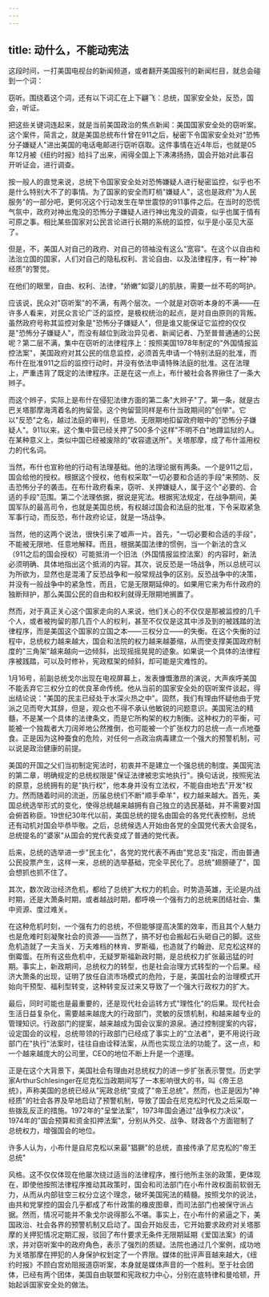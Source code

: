 ```yaml
---
---
---
```

title: 动什么，不能动宪法
---



这段时间，一打美国电视台的新闻频道，或者翻开美国报刊的新闻栏目，就总会碰到一个词：

窃听。围绕着这个词，还有以下词汇在上下翩飞：总统，国家安全处，反恐，国会，听证。

把这些关键词连起来，就是当前美国政治的焦点新闻：美国国家安全处的窃听案。这个案件，简言之，就是美国总统布什曾在911之后，秘密下令国家安全处对"恐怖分子嫌疑人"进出美国的电话电邮进行窃听窃取。这件事情在近4年后，也就是05年12月被《纽约时报》给抖了出来，闹得全国上下沸沸扬扬，国会开始对此事召开听证会，进行调查。

按一般人的直觉来说，总统下令国家安全处对恐怖嫌疑人进行秘密监控，似乎也不是什么特别大不了的事情。为了国家的安全而盯梢"嫌疑人"，这也是政府"为人民服务"的一部分吧，更何况这个行动发生在举世震惊的911事件之后。在当时的恐慌气氛中，政府对神出鬼没的恐怖分子嫌疑人进行神出鬼没的调查，似乎也属于情有可原之事。相比某些国家对公民言论进行长期的系统的监控，似乎是小巫见大巫了。

但是，不，美国人对自己的政府、对自己的领袖没有这么"宽容"。在这个以自由和法治立国的国家，人们对自己的隐私权利、言论自由、以及法律程序，有一种"神经质"的警觉。

在他们的眼里，自由、权利、法律，"娇嫩"如婴儿的肌肤，需要一丝不苟的呵护。

应该说，民众对"窃听案"的不满，有两个层次。一个就是对窃听本身的不满――在许多人看来，对民众言论广泛的监控，是极权统治的起点，是对自由原则的背叛。虽然政府号称其监控对象是"恐怖分子嫌疑人"，但是谁又能保证它监控的仅仅是"恐怖分子嫌疑人"，而没有越位到政治异见者、新闻记者、乃至普普通通的公民呢？第二层不满，集中在窃听的法律程序上：按照美国1978年制定的"外国情报监控法案"，美国政府对其公民的信息监控，必须首先申请一个特别法庭的批准，而布什在批准911之后的监控行动时，并没有依法申请特殊法庭的批准。这在法理上，严重违背了既定的法律程序。正是在这一点上，布什被社会各界揪住了一条大辫子。

而这个辫子，实际上是布什在侵犯法律方面的第二条"大辫子"了。第一条，就是古巴关塔那摩海湾着名的拘留营。这个拘留营同样是布什当政期间的"创举"。它以"反恐"之名，越过法庭的审判，任意地、无限期地扣留政府眼中的"恐怖分子嫌疑人"。911以来，这个集中营已经关押了500多个这样"不明不白"地蹲监狱的人。在某种意义上，类似中国已经被废除的"收容遣送所"。关塔那摩，成了布什滥用权力的代名词。

当然，布什也宣称他的行动有法理基础。他的法理论据有两条。一个是911之后，国会给他的授权。根据这个授权，他有权采取"一切必要和合适的手段"来预防、反击恐怖分子的袭击。在布什政府看来，窃听、关押嫌疑人，属于这个"必要的、合适的手段"范围。第二个法理依据，据说是宪法。根据宪法规定，在战争期间，美国军队的最高司令，也就是美国总统，有权越过国会和法庭的批准，下令采取紧急军事行动，而反恐，布什政府论证，就是一场战争。

当然，他的这两个说法，很快引来了嘘声一片。首先，"一切必要和合适的手段"，不能被无限地、任意地解释。而且，根据美国法律的惯例，当一个新法的含义（911之后的国会授权）可能抵消一个旧法（外国情报监控法案）的内容时，新法必须明确、具体地指出这个抵消的内容。其次，说反恐是一场战争，所以总统可以为所欲为，显然也是混淆了反恐战争和一般常规战争的区别。反恐战争中的决策，并没有一般战争中的紧急性，而且，它是无限期延伸的。如果用它来为布什政府的独断辩护，那么美国公民的自由和权利就得无限期地搁置了。

然而，对于真正关心这个国家走向的人来说，他们关心的不仅仅是那被监控的几千个人，或者被拘留的那几百个人的权利，甚至不仅仅是这其中涉及到的被践踏的法律程序，而是美国这个国家的立国之本――三权分立――的失衡。在这个失衡的过程中，总统权力越来越大，国会和法院的权力越来越萎缩，从而使支撑美国政府制度的"三角架"越来越向一边倾斜，出现摇摇晃晃的迹象。如果说一个具体的法律程序被践踏，可以及时修补，宪政框架的倾斜，却可能是灾难性的。

1月16号，前副总统戈尔出现在电视屏幕上，发表慷慨激昂的演说，大声疾呼美国不能丢弃它三权分立的优良革命传统。他从当前的国家安全处的窃听案件谈起，得出结论说："美国的民主已经处于水深火热之中"。固然，我们有理由怀疑他由于党派之见而夸大其辞，但是，观众也不得不承认他敏锐的问题意识。美国宪法的精髓，不是某一个具体的法律条文，而是它所构架的权力制衡。这种权力的平衡，可能被一个独裁者大刀阔斧地公然推倒，也可能被一个扩张权力的总统一点一点地蚕食。正是因为这种蚕食的危险，对任何一点政治病毒建立一个强大的预警机制，可以说是政治健康的前提。

美国的开国之父们当初制定宪法时，初衷并不是建立一个强总统的制度。美国宪法的第二章，明确规定的总统权限是"保证法律被忠实地执行"。换句话说，按照宪法的原意，总统拥有的是"执行权"，他本身并没有立法权，不能自由地去"开发"权力。然而随着时间的流逝，历届总统们不断"顺手牵羊"，权力越来越大。首先，美国总统选举形式的变化，使得总统越来越拥有自己独立的选民基础，并不需要对国会俯首称臣。19世纪30年代以前，美国总统的提名由国会的各党代表控制，总统还有动机对国会毕恭毕敬。之后，总统候选人开始由各党的全国党代表大会提名，总统提名的"婆家"从国会的党代表变成了普通的党代表。

后来，总统的选举进一步"民主化"，各党的党代表不再由"党总支"指定，而由普通公民投票产生，这样一来，总统的选举基础，完全平民化了。总统"翅膀硬了"，国会想抓也抓不住了。

其次，数次政治经济危机，都给了总统扩大权力的机会。时势造英雄，无论是内战时期，还是大萧条时期，或者越战时期，都呼唤一个强有力的总统来团结社会、集中资源、度过难关。

在这种危机时刻，一个强有力的总统，不但能够提高决策的效率，而且其个人魅力也是危难时刻凝聚社会的资源――当然了，搞不好也会搬起石头砸自己的脚。这些危机造就了一夫当关、万夫难档的林肯、罗斯福，也造就了约翰逊、尼克松这样的倒霉蛋。在所有这些危机中，无疑罗斯福新政时期，是总统权力扩张最迅猛的时期。事实上，新政期间，总统权力的转型，也是社会治理方式转型的一个后果。经济大萧条的出现，证明了放任自流市场模式的危险，于是，美国社会的治理模式开始向干预型、福利型转变，这种转变反过来又导致了一个强大行政权力的扩大。

最后，同时可能也是最重要的，还是现代社会运转方式"理性化"的后果。现代社会生活日益复杂化，需要越来越庞大的行政部门，灵敏的反馈机制，和越来越专业的管理知识。行政部门的提案，越来越成为国会议案的源泉。通过控制提案的内容，设定国会的议程，总统带领的行政部门已经成了事实上的"立法者"，更不用说行政部门在"执行"法案时，往往自由诠释法案，从而也实现立法的功能了。这一点，和一个越来越庞大的公司里，CEO的地位不断上升是一个道理。

正是在这个大背景下，美国社会有理由对总统权力的进一步扩张表示警觉。历史学家ArthurSchlesinger在尼克松当政期间写了一本影响很大的书，叫《帝王总统》，声称美国的总统已经从"宪政总统"变成了"帝王总统"。然而，也正是因为"神经质"的社会各界及早地启动了预警机制，导致了国会在尼克松时代及之后采取一些拨乱反正的措施。1972年的"呈堂法案"，1973年国会通过"战争权力决议"，1974年的"国会预算和资金扣押法案"，分别从外交、战争、财政各个方面钳制了总统权力，增强国会的地位。

许多人认为，小布什是自尼克松以来最"猖獗"的总统，直接传承了尼克松的"帝王总统"

风格。这不仅仅体现在他屡次绕过适当的法律程序，推行他所主张的政策，更体现在，即使他按照法律程序推动其政策时，国会和司法部门在小布什政权面前软弱无力，从而从内部驻空三权分立这个理念，破坏美国宪法的精髓。按照戈尔的说法，由共和党掌控的国会几乎都成了布什政策的橡皮图章，而司法部门也被保守派占据。然而，情况可能并不象戈尔说得那么不堪。事实上，在小布什的紧逼之下，美国政治、社会各界的预警机制又启动了。国会开始反击，它开始要求政府对关塔那摩的关押犯情况定期汇报，驳回了布什要求无条件无限期延期《爱国法案》的请求，并对窃听案中的政府角色，表示了强烈的质疑。法院也通过几个案例，成功地为关塔那摩在押犯的人身保护权划定了一个界限。媒体的批评声音越来越大，《纽约时报》不顾白宫劝阻报道窃听案，本身就是媒体声音的一个胜利。至于社会团体，已经有两个团体，美国自由联盟和宪政权力中心，分别在底特律和曼哈顿，开始起诉国家安全处的做法。